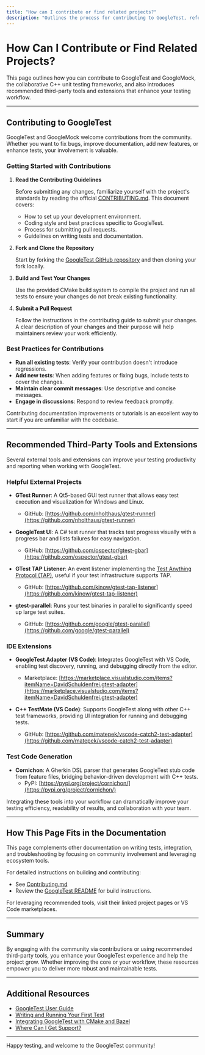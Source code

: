 ```yaml
---
title: "How can I contribute or find related projects?"
description: "Outlines the process for contributing to GoogleTest, references the CONTRIBUTING guidelines, and introduces recommended third-party tools and extensions that can enhance testing workflows."
---
```


# How Can I Contribute or Find Related Projects?

This page outlines how you can contribute to GoogleTest and GoogleMock, the collaborative C++ unit testing frameworks, and also introduces recommended third-party tools and extensions that enhance your testing workflow.

---

## Contributing to GoogleTest

GoogleTest and GoogleMock welcome contributions from the community. Whether you want to fix bugs, improve documentation, add new features, or enhance tests, your involvement is valuable.

### Getting Started with Contributions

1. **Read the Contributing Guidelines**

   Before submitting any changes, familiarize yourself with the project's standards by reading the official [CONTRIBUTING.md](https://github.com/google/googletest/blob/main/CONTRIBUTING.md). This document covers:

   - How to set up your development environment.
   - Coding style and best practices specific to GoogleTest.
   - Process for submitting pull requests.
   - Guidelines on writing tests and documentation.

2. **Fork and Clone the Repository**

   Start by forking the [GoogleTest GitHub repository](https://github.com/google/googletest) and then cloning your fork locally.

3. **Build and Test Your Changes**

   Use the provided CMake build system to compile the project and run all tests to ensure your changes do not break existing functionality.

4. **Submit a Pull Request**

   Follow the instructions in the contributing guide to submit your changes. A clear description of your changes and their purpose will help maintainers review your work efficiently.

### Best Practices for Contributions

- **Run all existing tests**: Verify your contribution doesn't introduce regressions.
- **Add new tests**: When adding features or fixing bugs, include tests to cover the changes.
- **Maintain clear commit messages**: Use descriptive and concise messages.
- **Engage in discussions**: Respond to review feedback promptly.

<Tip>
Contributing documentation improvements or tutorials is an excellent way to start if you are unfamiliar with the codebase.
</Tip>

---

## Recommended Third-Party Tools and Extensions

Several external tools and extensions can improve your testing productivity and reporting when working with GoogleTest.

### Helpful External Projects

- **GTest Runner**: A Qt5-based GUI test runner that allows easy test execution and visualization for Windows and Linux.
  - GitHub: [https://github.com/nholthaus/gtest-runner](https://github.com/nholthaus/gtest-runner)

- **GoogleTest UI**: A C# test runner that tracks test progress visually with a progress bar and lists failures for easy navigation.
  - GitHub: [https://github.com/ospector/gtest-gbar](https://github.com/ospector/gtest-gbar)

- **GTest TAP Listener**: An event listener implementing the [Test Anything Protocol (TAP)](https://en.wikipedia.org/wiki/Test_Anything_Protocol), useful if your test infrastructure supports TAP.
  - GitHub: [https://github.com/kinow/gtest-tap-listener](https://github.com/kinow/gtest-tap-listener)

- **gtest-parallel**: Runs your test binaries in parallel to significantly speed up large test suites.
  - GitHub: [https://github.com/google/gtest-parallel](https://github.com/google/gtest-parallel)

### IDE Extensions

- **GoogleTest Adapter (VS Code)**: Integrates GoogleTest with VS Code, enabling test discovery, running, and debugging directly from the editor.
  - Marketplace: [https://marketplace.visualstudio.com/items?itemName=DavidSchuldenfrei.gtest-adapter](https://marketplace.visualstudio.com/items?itemName=DavidSchuldenfrei.gtest-adapter)

- **C++ TestMate (VS Code)**: Supports GoogleTest along with other C++ test frameworks, providing UI integration for running and debugging tests.
  - GitHub: [https://github.com/matepek/vscode-catch2-test-adapter](https://github.com/matepek/vscode-catch2-test-adapter)

### Test Code Generation

- **Cornichon**: A Gherkin DSL parser that generates GoogleTest stub code from feature files, bridging behavior-driven development with C++ tests.
  - PyPI: [https://pypi.org/project/cornichon/](https://pypi.org/project/cornichon/)

<Tip>
Integrating these tools into your workflow can dramatically improve your testing efficiency, readability of results, and collaboration with your team.
</Tip>

---

## How This Page Fits in the Documentation

This page complements other documentation on writing tests, integration, and troubleshooting by focusing on community involvement and leveraging ecosystem tools.

For detailed instructions on building and contributing:

- See [Contributing.md](https://github.com/google/googletest/blob/main/CONTRIBUTING.md)
- Review the [GoogleTest README](googletest/README.md) for build instructions.

For leveraging recommended tools, visit their linked project pages or VS Code marketplaces.

---

## Summary

By engaging with the community via contributions or using recommended third-party tools, you enhance your GoogleTest experience and help the project grow. Whether improving the core or your workflow, these resources empower you to deliver more robust and maintainable tests.

---

## Additional Resources

- [GoogleTest User Guide](https://google.github.io/googletest/)
- [Writing and Running Your First Test](guides/gtest-core-workflows/writing-and-running-tests)
- [Integrating GoogleTest with CMake and Bazel](guides/real-world-integration/build-integration)
- [Where Can I Get Support?](faq/integration-support-community/where-to-get-help)

---

Happy testing, and welcome to the GoogleTest community!
